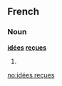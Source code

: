 ==French==

===Noun===
'''[[idées]] [[reçues]]'''

# {{plural of|[[idée reçue#French|idée reçue]]|lang=fr}}

[[no:idées reçues]]